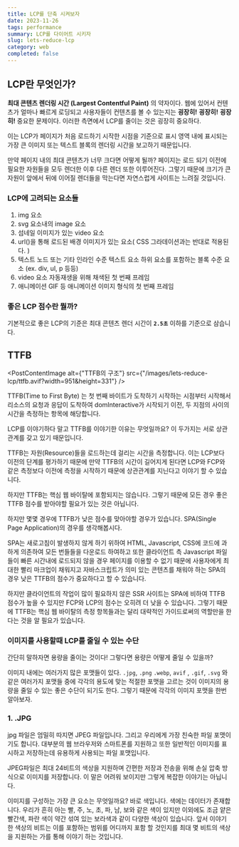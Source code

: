 ```yaml
---
title: LCP를 단축 시켜보자
date: 2023-11-26
tags: performance
summary: LCP를 다이어트 시키자
slug: lets-reduce-lcp
category: web
completed: false
---
```


## LCP란 무엇인가?

**최대 콘텐츠 렌더링 시간 (Largest Contentful Paint)** 의 약자이다. 웹에 있어서 컨텐츠가 얼마나 빠르게 로딩되고 사용자들이 컨텐츠를 볼 수 있는지는 **굉장히!** **굉장히!** **굉장히!** 중요한 문제이다. 이러한 측면에서 LCP를 줄이는 것은 굉장히 중요하다.

이는 LCP가 페이지가 처음 로드하기 시작한 시점을 기준으로 표시 영역 내에 표시되는 가장 큰 이미지 또는 텍스트 블록의 렌더링 시간을 보고하기 때문입니다.

만약 페이지 내의 최대 콘텐츠가 너무 크다면 어떻게 될까? 페이지는 로드 되기 이전에 필요한 자원들을 모두 렌더한 이후 다른 렌더 또한 이루어진다. 그렇기 때문에 크기가 큰 자원이 앞에서 뒤에 이어질 렌더들을 막는다면 자연스럽게 사이트는 느려질 것입니다.

### LCP에 고려되는 요소들

1. img 요소
2. svg 요소내의 image 요소
3. 섬네일 이미지가 있는 video 요소
4. url()을 통해 로드된 배경 이미지가 있는 요소( CSS 그라데이션과는 반대로 적용된다. )
5. 텍스트 노드 또는 기타 인라인 수준 텍스트 요소 하위 요소를 포함하는 블록 수준 요소 (ex. div, ul, p 등등)
6. video 요소 자동재생을 위해 채색된 첫 번째 프레임
7. 애니메이션 GIF 등 애니메이션 이미지 형식의 첫 번째 프레임

### 좋은 LCP 점수란 뭘까?

기본적으로 좋은 LCP의 기준은 최대 콘텐츠 렌더 시간이 **`2.5초`** 이하를 기준으로 삼습니다.

## TTFB

<PostContentImage
  alt={"TTFB의 구조"}
  src={"/images/lets-reduce-lcp/ttfb.avif?width=951&height=331"}
/>

TTFB(Time to First Byte) 는 첫 번째 바이트가 도착하기 시작하는 시점부터 시작해서 리소스의 요청과 응답이 도착하여 domInteractive가 시작되기 이전, 두 지점의 사이의 시간을 측정하는 항목에 해당합니다.

LCP를 이야기하다 말고 TTFB를 이야기한 이유는 무엇일까요? 이 두가지는 서로 상관관계를 갖고 있기 때문입니다.

TTFB는 자원(Resource)들을 로드하는데 걸리는 시간을 측정합니다. 이는 LCP보다 이전의 단계를 평가하기 때문에 만약 TTFB의 시간이 길어지게 된다면 LCP와 FCP와 같은 측정보다 이전에 측정을 시작하기 때문에 상관관계를 지닌다고 이야기 할 수 있습니다.

하지만 TTFB는 핵심 웹 바이탈에 포함되지는 않습니다. 그렇기 때문에 모든 경우 좋은 TTFB 점수를 받아야할 필요가 있는 것은 아닙니다.

하지만 몇몇 경우에 TTFB가 낮은 점수를 맞아야할 경우가 있습니다. SPA(Single Page Application)의 경우를 생각해봅시다.

SPA는 새로고침이 발생하지 않게 하기 위하여 HTML, Javascript, CSS에 코드에 과하게 의존하여 모든 번들들을 다운로드 하여하고 또한 클라이언트 측 Javascript 파일들이 빠른 시간내에 로드되지 않을 경우 페이지를 이용할 수 없기 때문에 사용자에게 최대한 빨리 마크업이 채워지고 자바스크립트가 의미 있는 콘텐츠를 채워야 하는 SPA의 경우 낮은 TTFB의 점수가 중요하다고 할 수 있습니다.

하지만 클라이언트의 작업이 많이 필요하지 않은 SSR 사이트는 SPA에 비하여 TTFB 점수가 높을 수 있지만 FCP와 LCP의 점수는 오히려 더 낮을 수 있습니다. 그렇기 때문에 TTFB는 핵심 웹 바이탈의 측정 항목들과는 달리 대략적인 가이드로써의 역할만을 한다는 것을 알 필요가 있습니다.

### 이미지를 사용할때 LCP를 줄일 수 있는 수단

간단히 말하자면 용량을 줄이는 것이다! 그렇다면 용량은 어떻게 줄일 수 있을까?

이미지 내에는 여러가지 많은 포맷들이 있다. `.jpg`, `.png` `.webp`, `avif` , `.gif`, `.svg` 와 같은 여러가지 포맷들 중에 각각의 용도에 맞는 적절한 포맷을 고르는 것이 이미지의 용량을 줄일 수 있는 좋은 수단이 되기도 한다. 그렇기 때문에 각각의 이미지 포맷을 한번 알아보자.

### 1. .JPG

jpg 파일은 엄밀히 따지면 JPEG 파일입니다. 그리고 우리에게 가장 친숙한 파일 포맷이기도 합니다. 대부분의 웹 브라우저와 스마트폰를 지원하고 또한 일반적인 이미지를 표시하고 저장하는데 유용하게 사용되는 파일 포맷입니다.

JPEG파일은 최대 24비트의 색상을 지원하며 간편한 저장과 전송을 위해 손실 압축 방식으로 이미지를 저장합니다. 이 말은 어려워 보이지만 그렇게 복잡한 이야기는 아닙니다.

이미지를 구성하는 가장 큰 요소는 무엇일까요? 바로 색입니다. 색에는 데이터가 존재합니다. 우리가 흔히 아는 빨, 주, 노, 초, 파, 남, 보와 같은 색이 있지만 이외에도 조금 얕은 빨간색, 파란 색이 약간 섞여 있는 보라색과 같이 다양한 색상이 있습니다. 앞서 이야기한 색상의 비트는 이를 포함하는 범위를 어디까지 포함 할 것인지를 최대 몇 비트의 색상을 지원하는 가를 통해 이야기 하는 것입니다.
